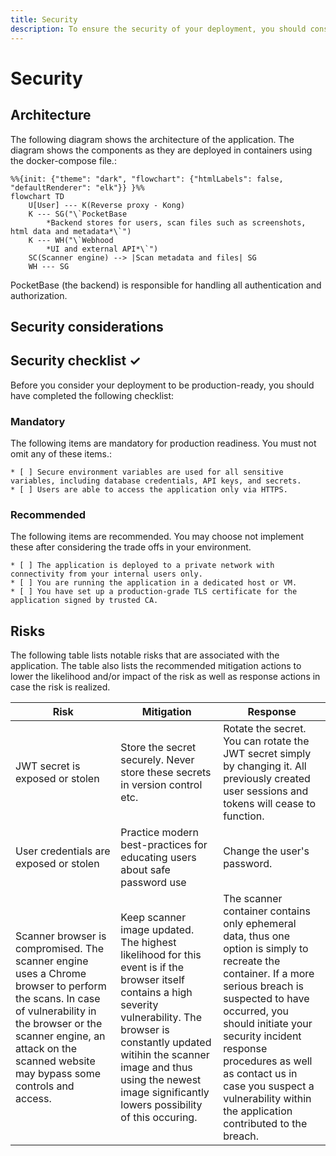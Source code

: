 ```yaml
---
title: Security
description: To ensure the security of your deployment, you should consider the following security considerations and risks as well as complete the checklist.
---
```


# Security

## Architecture

The following diagram shows the architecture of the application. The diagram shows the components as they are deployed in containers using the docker-compose file.:

```mermaid
%%{init: {"theme": "dark", "flowchart": {"htmlLabels": false, "defaultRenderer": "elk"}} }%%
flowchart TD
    U[User] --- K(Reverse proxy - Kong)
    K --- SG("\`PocketBase
        *Backend stores for users, scan files such as screenshots, html data and metadata*\`")
    K --- WH("\`Webhood
        *UI and external API*\`")
    SC(Scanner engine) --> |Scan metadata and files| SG
    WH --- SG
```

PocketBase (the backend) is responsible for handling all authentication and authorization.

## Security considerations

## Security checklist ✓

Before you consider your deployment to be production-ready, you should have completed the following checklist:

### Mandatory

The following items are mandatory for production readiness. You must not omit any of these items.:

    * [ ] Secure environment variables are used for all sensitive variables, including database credentials, API keys, and secrets.
    * [ ] Users are able to access the application only via HTTPS.

### Recommended

The following items are recommended. You may choose not implement these after considering the trade offs in your environment.

    * [ ] The application is deployed to a private network with connectivity from your internal users only.
    * [ ] You are running the application in a dedicated host or VM.
    * [ ] You have set up a production-grade TLS certificate for the application signed by trusted CA.

## Risks

The following table lists notable risks that are associated with the application. The table also lists the recommended mitigation actions to lower the likelihood and/or impact of the risk as well as response actions in case the risk is realized.

| Risk                                                                                                                                                                                                                                | Mitigation                                                                                                                                                                                                                                                                        | Response                                                                                                                                                                                                                                                                                                                                    |
| ----------------------------------------------------------------------------------------------------------------------------------------------------------------------------------------------------------------------------------- | --------------------------------------------------------------------------------------------------------------------------------------------------------------------------------------------------------------------------------------------------------------------------------- | ------------------------------------------------------------------------------------------------------------------------------------------------------------------------------------------------------------------------------------------------------------------------------------------------------------------------------------------- |
| JWT secret is exposed or stolen                                                                                                                                                                                                     | Store the secret securely. Never store these secrets in version control etc.                                                                                                                                                                                                      | Rotate the secret. You can rotate the JWT secret simply by changing it. All previously created user sessions and tokens will cease to function.                                                                                                                                                                                             |
| User credentials are exposed or stolen                                                                                                                                                                                              | Practice modern best-practices for educating users about safe password use                                                                                                                                                                                                        | Change the user's password.                                                                                                                                                                                                                                                                                                                 |
| Scanner browser is compromised. The scanner engine uses a Chrome browser to perform the scans. In case of vulnerability in the browser or the scanner engine, an attack on the scanned website may bypass some controls and access. | Keep scanner image updated. The highest likelihood for this event is if the browser itself contains a high severity vulnerability. The browser is constantly updated witihin the scanner image and thus using the newest image significantly lowers possibility of this occuring. | The scanner container contains only ephemeral data, thus one option is simply to recreate the container. If a more serious breach is suspected to have occurred, you should initiate your security incident response procedures as well as contact us in case you suspect a vulnerability within the application contributed to the breach. |
